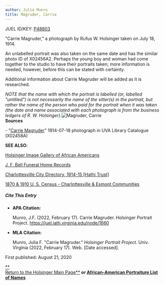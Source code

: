 ```yaml
---
author: Julia Munro
title: Magruder, Carrie
---
```

JUEL ID/KEY: [P48803](http://juel.iath.virginia.edu/public_person?person=48803 "P48803")

"Carrie Magruder," a photograph by Rufus W. Holsinger taken on July 18, 1914.  
  
An unlabelled portrait was also taken on the same date and has the similar photo ID of X02456A2. Perhaps the young boy and woman had come together to the studio to have their portraits taken; more information is needed, however, before this can be stated with certainty. 

Additional information about Carrie Magruder will be added as it is researched.

_NOTE that the name with which the portrait is labelled (or, labelled "untitled") is not necessarily the name of the sitter(s) in the portrait, but rather the name of the person who paid for the portrait when it was taken (the date and name associated with each photograph is from the business ledgers of R. W. Holsinger)._![Magruder, Carrie](https://iiif.lib.virginia.edu/iiif/uva-lib:1042305/full/778,561/0/default.jpg "Magruder, Carrie")   
**Sources**

\- "[Carrie Magruder](https://search.lib.virginia.edu/catalog/uva-lib:1042305#?c=0&m=0&s=0&cv=0&xywh=-1%2C-69%2C4060%2C3010 "Magruder, Carrie")" 1914-07-18 photograph in UVA Library Catalogue (X02458A) 

**SEE ALSO**:

[Holsinger Image Gallery of African Americans](http://rwholsingerphotos.org/images.php "Holsinger Image Gallery of African Americans")

[J. F. Bell Funeral Home Records](http://www2.vcdh.virginia.edu/afam/raceandplace/perl_scripts/funeral_search.html "J. F. Bell Funeral Home Database")

[Charlottesville City Directory, 1914-15 \[Hathi Trust\]](https://catalog.hathitrust.org/Record/101954103 "Charlottesville City Directory, 1914-15") 

[1870 & 1910 U. S. Census - Charlottesville & Esmont Communities](http://www2.vcdh.virginia.edu/afam/raceandplace/census/search_both.html "1870 & 1910 U. S. Census: Charlottesville and Esmont Communities")

##### **Cite This Entry**

*   **APA Citation:**
    
    Munro, J.F. (2022, February 17). Carrie Magruder. Holsinger Portrait Project. https://juel.iath.virginia.edu/node/1660
    
*   **MLA Citation:**
    
    Munro, Julia F. "Carrie Magruder." _Holsinger Portrait Project_. Univ. Virginia (2022, February 17). Web. \[Date accessed\].
    

  
First published: August 21, 2020     

[**  
Return to the Holsinger Main Page**](http://juel.iath.virginia.edu/node/980) **or [African-American Portraiture List of Names](http://juel.iath.virginia.edu/node/996)**